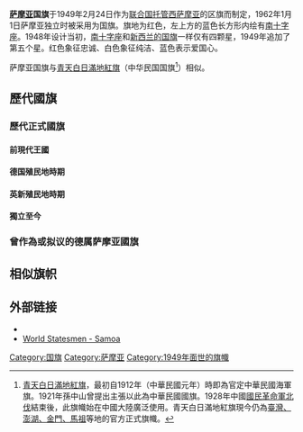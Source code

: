 {{National flag infobox|
Name = 萨摩亚|
Article = 國旗|
Image = Flag_of_Samoa.svg|
Use = 111111|
Proportion = 1:2|
Adoption = 1949年2月24日|
Design = |
Diminutive = |
}}
'''[[萨摩亚|萨摩亚]]国旗'''于1949年2月24日作为[[萨摩亚#历史|联合国托管西萨摩亚]]的区旗而制定，1962年1月1日萨摩亚独立时被采用为国旗。旗地为红色，左上方的蓝色长方形内绘有[[南十字座|南十字座]]。1948年设计当初，[[南十字座|南十字座]]和[[新西兰国旗|新西兰的国旗]]一样仅有四颗星，1949年追加了第五个星。红色象征忠诚、白色象征纯洁、蓝色表示爱国心。

萨摩亚国旗与[[中華民國國旗|青天白日滿地紅旗]]（中华民国国旗<ref>[[中華民國國旗#國旗使用歷程|青天白日滿地紅旗]]，最初自1912年（中華民國元年）時即為官定中華民國海軍旗。1921年孫中山曾提出主張以此為中華民國國旗。1928年中國[[國民革命軍北伐|國民革命軍北伐]]結束後，此旗幟始在中國大陸廣泛使用。青天白日滿地紅旗現今仍為[[臺灣地區|臺灣、澎湖、金門、馬祖]]等地的官方正式旗幟。</ref>）相似。

== 歷代國旗 ==
{{Gallery

|File:Flag of New Zealand.svg|1914年8月29日 - 1922年7月30日，萨摩亚的旗帜
|File:Flag of the Samoa Trust Territory.svg|1920年12月17日 - 1962年1月1日，萨摩亚的旗帜
|File:Flag of Samoa (1948-1949).svg|1948年5月26日-1949年2月24日,西萨摩亚旗帜.
|File:Flag of Samoa.svg|1949年2月24日-至今
}}
===歷代正式國旗===
====前現代王國====
{{Gallery
|File:Flag of Samoa (1858-1873) as reported in the Flags of Paradise chart.svg|1858年-1873年，萨摩亚王国的旗帜，与[[奥斯曼旗幟|奥斯曼旗幟]]相似
|File:Flag of Samoa (1879).svg|马列托亚王朝时期萨摩亚王国国旗（1875年至1887年，1889年至1900年）
|File:Flag of Tupua Tamasesse 1887-1889.svg|图普阿王朝时期的萨摩亚王国国旗（1875年至1887年，1889年至1900年）
|File:Flag of Tuiaana line 1873-1887 1889-1900.svg|萨摩亚王国国旗（1887年至1889年）
}}
====德国殖民地時期====
{{Gallery
|File:Flag of German Samoa.svg|1900年3月1日-1914年8月29日，[[德属萨摩亚|德属萨摩亚]]的旗帜
|File:Flag of the German Empire.svg|1900年3月1日-1914年8月29日，在[[德属萨摩亚|德属萨摩亚]]使用的旗帜
}}
====英新殖民地時期====
{{Gallery
|File:Flag of New Zealand.svg|1914年8月29日 - 1922年7月30日，萨摩亚的旗帜.
|File:Flag of the Samoa Trust Territory.svg|1922年7月30日-1962年1月1日，西萨摩亚所使用的[[蓝船旗|蓝船旗]].
|File:Ensign of the Samoa Trust Territory.svg|1925年1月16日-1962年1月1日，西萨摩亚所使用的[[红船旗|红船旗]]
}}
====獨立至今====
{{Gallery
|File:Flag of Samoa (1948-1949).svg|1948年5月26日-1949年2月24日,西萨摩亚旗帜.
|File:Flag of Samoa.svg|1949年2月24日-至今
}}

===曾作為或拟议的德属萨摩亚國旗===
{{Gallery
|File:Reichskolonialflagge.svg|1900年3月1日-1914年8月29日，[[德属萨摩亚|德属萨摩亚]]的旗帜.
|File:Flaggenentwurf 2 Samoa 1914.svg|1914年拟议的德属萨摩亚旗帜(未使用).
|File:Flag of Deutsch-Samoa.svg|1914年拟议的德属萨摩亚旗帜(未使用).
}}

==相似旗帜==
{{Gallery
|File:Flag of the Republic of China.svg|1924年6月30日-至今，[[中华民国|中华民国]]的[[中华民国国旗|国旗]]。
|File:Flag of Burma (1948-1974).svg|[[緬甸國旗|緬甸國旗]]（1948年－1974年）
|File:Flag of Myanmar (1974-2010).svg|[[緬甸國旗|緬甸國旗]]（1974年－2010年）
}}

== 外部链接 ==
* {{FOTW|id=ws|title=Samoa}}
* [http://www.worldstatesmen.org/Samoa.html World Statesmen - Samoa] {{WebCite|url=https://www.webcitation.org/65PFx0OYs?url=http://www.worldstatesmen.org/Samoa.html |date=20120212214846 |dateformat=iso }}

{{大洋洲題目|旗帜}}

[[Category:国旗|Category:国旗]]
[[Category:萨摩亚|Category:萨摩亚]]
[[Category:1949年面世的旗幟|Category:1949年面世的旗幟]]